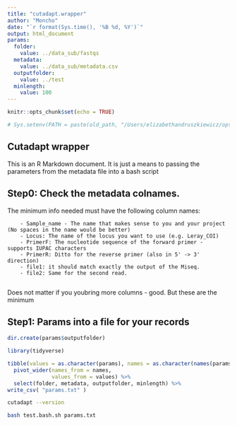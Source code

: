 ```yaml
---
title: "cutadapt.wrapper"
author: "Moncho"
date: "`r format(Sys.time(), '%B %d, %Y')`"
output: html_document
params:
  folder: 
    value: ../data_sub/fastqs
  metadata:
    value: ../data_sub/metadata.csv
  outputfolder:
    value: ../test
  minlength:
    value: 100
---
```


```r
knitr::opts_chunk$set(echo = TRUE)

# Sys.setenv(PATH = paste(old_path, "/Users/elizabethandruszkiewicz/opt/anaconda2/bin", sep = ":"))
```

## Cutadapt wrapper

This is an R Markdown document. It is just a means to passing the parameters from the metadata file into a bash script

## Step0: Check the metadata colnames.

The minimum info needed must have the following column names:

        - Sample_name - The name that makes sense to you and your project (No spaces in the name would be better)
        - Locus: The name of the locus you want to use (e.g. Leray_COI)
        - PrimerF: The nucleotide sequence of the forward primer - supports IUPAC characters 
        - PrimerR: Ditto for the reverse primer (also in 5' -> 3' direction)
        - file1: it should match exactly the output of the Miseq.
        - file2: Same for the second read.
        
Does not matter if you youbring more columns - good. But these are the minimum

## Step1: Params into a file for your records

```r
dir.create(params$outputfolder)

library(tidyverse)

tibble(values = as.character(params), names = as.character(names(params))) %>% 
  pivot_wider(names_from = names,
              values_from = values) %>%
  select(folder, metadata, outputfolder, minlength) %>% 
write_csv( "params.txt" )


```

```bash
cutadapt --version
```


```bash

bash test.bash.sh params.txt
```

